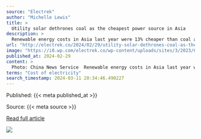```yaml
---
source: "Electrek"
author: "Michelle Lewis"
title: >
  Utility solar dethrones coal as the cheapest power source in Asia
description: >
  Renewable energy costs in Asia last year were 13% cheaper than coal and are expected to be 32% cheaper by 2030, according to a new study. more…
url: "http://electrek.co/2024/02/29/utility-solar-dethrones-coal-as-the-cheapest-power-source-in-asia/"
image: "https://i0.wp.com/electrek.co/wp-content/uploads/sites/3/2023/04/Gobi-Desert-solar-wind-china.jpg?resize=1200%2C628&quality=82&strip=all&ssl=1"
published_at: 2024-02-29
content: >
  Photo: China News Service  Renewable energy costs in Asia last year were 13% cheaper than coal and are expected to be 32% cheaper by 2030, according to a new study.   Source: Wood Mackenzie Asia Paci… [+4815 chars]
terms: "Cost of electricity"
search_timestamp: 2024-03-11 20:34:46.490227
---
```



Published: {{< meta published_at >}}


Source: {{< meta source >}}


[Read full article]({{< meta url >}}){target='_blank'}



![](`r rmarkdown::metadata$image[1]`)
